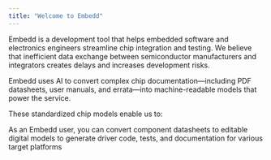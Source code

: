 ```yaml
---
title: "Welcome to Embedd"
---
```


Embedd is a development tool that helps embedded software and electronics engineers streamline chip integration and testing. We believe that inefficient data exchange between semiconductor manufacturers and integrators creates delays and increases development risks.

Embedd uses AI to convert complex chip documentation—including PDF datasheets, user manuals, and errata—into machine-readable models that power the service.

These standardized chip models enable us to:

<CardGroup cols={3}>
  <Card title="Facilitate driver generation" icon="code" color="black" href="howitworksdrivers">

  </Card>

  <Card title="Enable rapid functional testing" icon="microchip" color="black" href="howitworkstesting">

  </Card>

  <Card title="Generate documentation" icon="file" color="black" href="howitworksdocs">

  </Card>
</CardGroup>

As an Embedd user, you can convert component datasheets to editable digital models to generate driver code, tests, and documentation for various target platforms